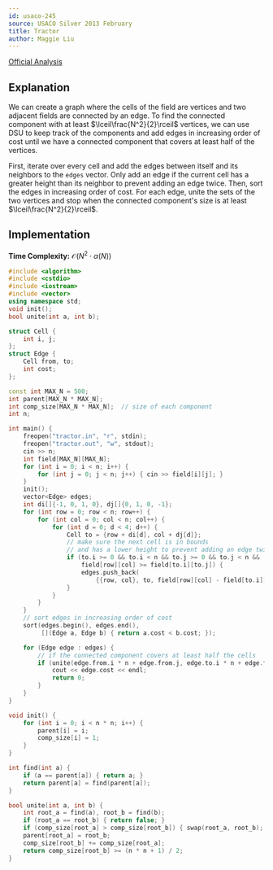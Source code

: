 ```yaml
---
id: usaco-245
source: USACO Silver 2013 February
title: Tractor
author: Maggie Liu
---
```


[Official Analysis](http://www.usaco.org/current/data/sol_tractor.html)

## Explanation

We can create a graph where the cells of the field are vertices and two adjacent
fields are connected by an edge. To find the connected component with at least
$\lceil\frac{N^2}{2}\rceil$ vertices, we can use DSU to keep track of the
components and add edges in increasing order of cost until we have a connected
component that covers at least half of the vertices.

First, iterate over every cell and add the edges between itself and its
neighbors to the $\texttt{edges}$ vector. Only add an edge if the current cell
has a greater height than its neighbor to prevent adding an edge twice. Then,
sort the edges in increasing order of cost. For each edge, unite the sets of the
two vertices and stop when the connected component's size is at least
$\lceil\frac{N^2}{2}\rceil$.

## Implementation

**Time Complexity:** $\mathcal{O}(N^2 \cdot \alpha(N))$

<LanguageSection>

<CPPSection>

```cpp
#include <algorithm>
#include <cstdio>
#include <iostream>
#include <vector>
using namespace std;
void init();
bool unite(int a, int b);

struct Cell {
	int i, j;
};
struct Edge {
	Cell from, to;
	int cost;
};

const int MAX_N = 500;
int parent[MAX_N * MAX_N];
int comp_size[MAX_N * MAX_N];  // size of each component
int n;

int main() {
	freopen("tractor.in", "r", stdin);
	freopen("tractor.out", "w", stdout);
	cin >> n;
	int field[MAX_N][MAX_N];
	for (int i = 0; i < n; i++) {
		for (int j = 0; j < n; j++) { cin >> field[i][j]; }
	}
	init();
	vector<Edge> edges;
	int di[]{-1, 0, 1, 0}, dj[]{0, 1, 0, -1};
	for (int row = 0; row < n; row++) {
		for (int col = 0; col < n; col++) {
			for (int d = 0; d < 4; d++) {
				Cell to = {row + di[d], col + dj[d]};
				// make sure the next cell is in bounds
				// and has a lower height to prevent adding an edge twice
				if (to.i >= 0 && to.i < n && to.j >= 0 && to.j < n &&
				    field[row][col] >= field[to.i][to.j]) {
					edges.push_back(
					    {{row, col}, to, field[row][col] - field[to.i][to.j]});
				}
			}
		}
	}
	// sort edges in increasing order of cost
	sort(edges.begin(), edges.end(),
	     [](Edge a, Edge b) { return a.cost < b.cost; });

	for (Edge edge : edges) {
		// if the connected component covers at least half the cells
		if (unite(edge.from.i * n + edge.from.j, edge.to.i * n + edge.to.j)) {
			cout << edge.cost << endl;
			return 0;
		}
	}
}

void init() {
	for (int i = 0; i < n * n; i++) {
		parent[i] = i;
		comp_size[i] = 1;
	}
}

int find(int a) {
	if (a == parent[a]) { return a; }
	return parent[a] = find(parent[a]);
}

bool unite(int a, int b) {
	int root_a = find(a), root_b = find(b);
	if (root_a == root_b) { return false; }
	if (comp_size[root_a] > comp_size[root_b]) { swap(root_a, root_b); }
	parent[root_a] = root_b;
	comp_size[root_b] += comp_size[root_a];
	return comp_size[root_b] >= (n * n + 1) / 2;
}
```

</CPPSection>

</LanguageSection>
